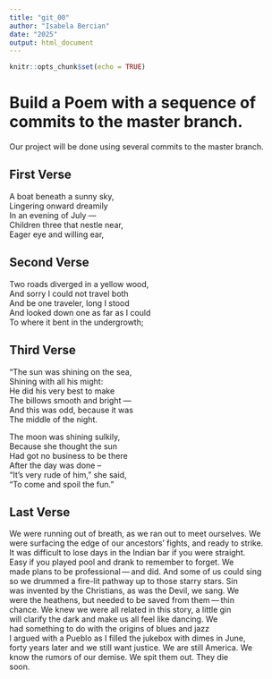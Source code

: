 ```yaml
---
title: "git_00"
author: "Isabela Bercian"
date: "2025"
output: html_document
---
```


```r
knitr::opts_chunk$set(echo = TRUE)
```
# Build a Poem with a sequence of commits to the master branch.
Our project will be done using several commits to the master branch.
<!-- Do not modify or change any text in "!--" bracketed areas such as this --- these are instructions to
you, if you change any of this the git program will notice it and compromise your git merging strategy !-->

## First Verse 
<!--Put the first five lines of a poem by Lewis Carrol in this section!-->
A boat beneath a sunny sky,  
Lingering onward dreamily  
In an evening of July —  
Children three that nestle near,  
Eager eye and willing ear,  

## Second Verse
<!--Put the first five lines of a poem by Robert Frost here!-->

Two roads diverged in a yellow wood,  
And sorry I could not travel both  
And be one traveler, long I stood  
And looked down one as far as I could  
To where it bent in the undergrowth;  

## Third Verse
<!--Put the first two verses of The Walrus and the Carpenter here!-->
"The sun was shining on the sea,  
  Shining with all his might:  
  He did his very best to make  
   The billows smooth and bright —  
   And this was odd, because it was  
   The middle of the night.  
  
  
The moon was shining sulkily,  
Because she thought the sun  
Had got no business to be there  
After the day was done --  
"It's very rude of him," she said,  
  "To come and spoil the fun."  


## Last Verse
<!--Put a short poem of your choice 8-20 lines,here!-->
We were running out of breath, as we ran out to meet ourselves. We  
were surfacing the edge of our ancestors’ fights, and ready to strike.  
It was difficult to lose days in the Indian bar if you were straight.  
Easy if you played pool and drank to remember to forget. We  
made plans to be professional — and did. And some of us could sing  
so we drummed a fire-lit pathway up to those starry stars. Sin  
was invented by the Christians, as was the Devil, we sang. We  
were the heathens, but needed to be saved from them — thin  
chance. We knew we were all related in this story, a little gin  
will clarify the dark and make us all feel like dancing. We  
had something to do with the origins of blues and jazz  
I argued with a Pueblo as I filled the jukebox with dimes in June,  
forty years later and we still want justice. We are still America. We  
know the rumors of our demise. We spit them out. They die  
soon.  



